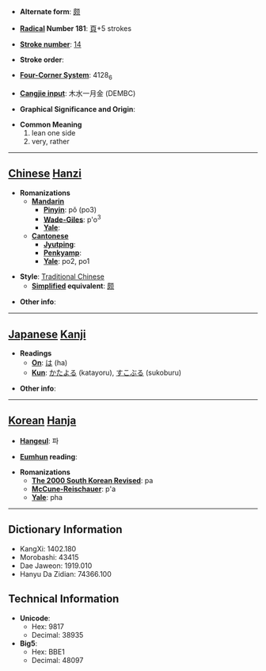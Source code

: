 * '''Alternate form''': [[颇]]

* '''[[Wiktionary:Chinese radical index| Radical]] Number 181''': [[Wiktionary:Chinese radical index 頁|頁]]+5 strokes

* '''[[Wiktionary:Chinese total strokes index|Stroke number]]''': [[Wiktionary:Chinese total strokes index 14|14]]

* '''Stroke order''': 

* '''[[Wiktionary:Chinese four corner index|Four-Corner System]]''': 4128<sub>6</sub>

* '''[[Wiktionary:Chinese Cangjie index|Cangjie input]]''': 木水一月金 (DEMBC)

* '''Graphical Significance and Origin''': 

* '''Common Meaning'''
*#lean one side
*# very, rather


----

== [[Chinese]] [[Hanzi]] ==

* '''Romanizations'''
** '''[[Mandarin]]'''
*** '''[[Pinyin]]''': pǒ (po3)
*** '''[[Wade-Giles]]''': p'o<sup>3</sup>
*** '''[[Yale]]''': 
** '''[[Cantonese]]'''
*** '''[[Jyutping]]''':
*** '''[[Penkyamp]]''': 
*** '''[[Yale]]''': po2, po1

* '''Style''': [[Traditional Chinese]] 
** '''[[Simplified Chinese|Simplified]] equivalent''': [[颇]]

* '''Other info''': 

----

== [[Japanese]] [[Kanji]] ==

* '''Readings'''
** '''[[On]]''': [[は]] (ha)
** '''[[Kun]]''': [[かたよる]] (katayoru), [[すこぶる]] (sukoburu)

* '''Other info''':  

----

== [[Korean]] [[Hanja]] ==

* '''[[Hangeul]]''': 파

* '''[[Eumhun]] reading''': 

* '''Romanizations'''
** '''[[The 2000 South Korean Revised Romanization|The 2000 South Korean Revised]]''': pa
** '''[[McCune-Reischauer]]''': p'a
** '''[[Yale]]''': pha

----

== Dictionary Information ==

* KangXi: 1402.180
* Morobashi: 43415
* Dae Jaweon: 1919.010
* Hanyu Da Zidian: 74366.100

== Technical Information ==

* '''Unicode''':
** Hex: 9817
** Decimal: 38935
* '''Big5''':
** Hex: BBE1
** Decimal: 48097